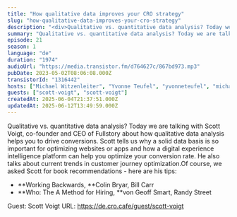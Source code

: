 ```yaml
---
title: "How qualitative data improves your CRO strategy"
slug: "how-qualitative-data-improves-your-cro-strategy"
description: "<div>Qualitative vs. quantitative data analysis? Today we are talking with <a href=\"https://www.linkedin.com/in/scottmvoigt/\">Scott Voigt</a>, co-founder and CEO of <a href=\"https://www.fullstory.com/\">Fullstory</a> about how qualitative data analysis helps you to drive conversions. Scott tells us why a solid data basis is so important for optimizing websites or apps and how a digital experience intelligence platform can help you optimize your conversion rate. He also talks about current trends in customer journey optimization.Of course, we asked Scott for book recommendations - here are his tips:</div><ul><li><strong>Working Backwards, </strong>Colin Bryar, Bill Carr</li><li><strong>Who: The A Method for Hiring, </strong>von Geoff Smart, Randy Street</li></ul><div>&nbsp;Guest: Scott Voigt URL: https://de.cro.cafe/guest/scott-voigt&nbsp;</div>"
summary: "Qualitative vs. quantitative data analysis? Today we are talking with Scott Voigt, co-founder and CEO of Fullstory about how qualitative data analysis helps you to drive conversions. Scott tells us why a solid data basis is so important for optimizing websites or apps and how a digital experience intelligence platform can help you optimize your conversion rate. He also talks about current trends in customer journey optimization.Of course, we asked Scott for book recommendations - here are his tips:Working Backwards, Colin Bryar, Bill CarrWho: The A Method for Hiring, von Geoff Smart, Randy Street Guest: Scott Voigt URL: https://de.cro.cafe/guest/scott-voigt "
episode: 21
season: 1
language: "de"
duration: "1974"
audioUrl: "https://media.transistor.fm/d764627c/867bd973.mp3"
pubDate: 2023-05-02T08:06:08.000Z
transistorId: "1316442"
hosts: ["Michael Witzenleiter", "Yvonne Teufel", "yvonneteufel", "michaelwitzenleiter"]
guests: ["scott-voigt", "scott-voigt"]
createdAt: 2025-06-04T21:37:51.000Z
updatedAt: 2025-06-12T13:49:59.000Z
---
```


Qualitative vs. quantitative data analysis? Today we are talking with Scott Voigt, co-founder and CEO of Fullstory about how qualitative data analysis helps you to drive conversions. Scott tells us why a solid data basis is so important for optimizing websites or apps and how a digital experience intelligence platform can help you optimize your conversion rate. He also talks about current trends in customer journey optimization.Of course, we asked Scott for book recommendations - here are his tips:

- **Working Backwards, **Colin Bryar, Bill Carr
- **Who: The A Method for Hiring, **von Geoff Smart, Randy Street

 Guest: Scott Voigt URL: https://de.cro.cafe/guest/scott-voigt
